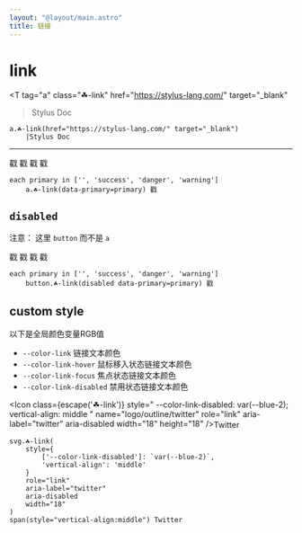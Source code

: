 ```yaml
---
layout: "@layout/main.astro"
title: 链接
---
```



# link

<T 
    tag="a"
    class="☘-link"
    href="https://stylus-lang.com/"
    target="_blank"
> Stylus Doc </T>

```pug
a.☘-link(href="https://stylus-lang.com/" target="_blank")
    |Stylus Doc
```

***

<T tag="a" class="☘-link">戳</T>
<T tag="a" class="☘-link" data-primary="success">戳</T>
<T tag="a" class="☘-link" data-primary="danger">戳</T>
<T tag="a" class="☘-link" data-primary="warning">戳</T>

```pug
each primary in ['', 'success', 'danger', 'warning']
    a.☘-link(data-primary=primary) 戳
```


## `disabled`

注意： 这里 `button` 而不是 `a`

<T tag="button" class="☘-link" disabled>戳</T>
<T tag="button" class="☘-link" disabled data-primary="success">戳</T>
<T tag="button" class="☘-link" disabled data-primary="danger">戳</T>
<T tag="button" class="☘-link" disabled data-primary="warning">戳</T>

```pug
each primary in ['', 'success', 'danger', 'warning']
    button.☘-link(disabled data-primary=primary) 戳
```

## custom style

以下是全局颜色变量RGB值

- `--color-link` 链接文本颜色
- `--color-link-hover` 鼠标移入状态链接文本颜色
- `--color-link-focus` 焦点状态链接文本颜色
- `--color-link-disabled` 禁用状态链接文本颜色

<Icon
    class={escape('☘-link')}
    style="
        --color-link-disabled: var(--blue-2);
        vertical-align: middle
    "
    name="logo/outline/twitter"
    role="link"
    aria-label="twitter"
    aria-disabled
    width="18"
    height="18"
/><span style="vertical-align:middle">Twitter</span>

```pug
svg.☘-link(
    style={
        ['--color-link-disabled']: `var(--blue-2)`,
        'vertical-align': 'middle'
    }
    role="link"
    aria-label="twitter"
    aria-disabled
    width="18"
)
span(style="vertical-align:middle") Twitter
```
